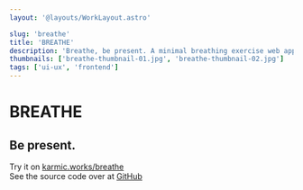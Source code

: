 ```yaml
---
layout: '@layouts/WorkLayout.astro'

slug: 'breathe'
title: 'BREATHE'
description: 'Breathe, be present. A minimal breathing exercise web app.'
thumbnails: ['breathe-thumbnail-01.jpg', 'breathe-thumbnail-02.jpg']
tags: ['ui-ux', 'frontend']
---
```


# BREATHE

## Be present.

Try it on [karmic.works/breathe](https://karmic.works/breathe)  
See the source code over at [GitHub](https://github.com/reffan/breathe-2023)
